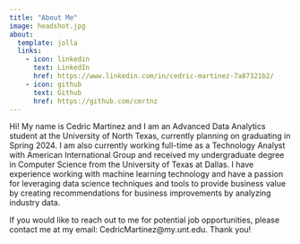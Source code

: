 ```yaml
---
title: "About Me"
image: headshot.jpg
about:
  template: jolla
  links:
    - icon: linkedin
      text: LinkedIn
      href: https://www.linkedin.com/in/cedric-martinez-7a87321b2/
    - icon: github
      text: Github
      href: https://github.com/cmrtnz
---
```


Hi! My name is Cedric Martinez and I am an Advanced Data Analytics student at the University of North Texas, currently planning on graduating in Spring 2024. I am also currently working full-time as a Technology Analyst with American International Group and received my undergraduate degree in Computer Science from the University of Texas at Dallas. I have experience working with machine learning technology and have a passion for leveraging data science techniques and tools to provide business value by creating recommendations for business improvements by analyzing industry data.

If you would like to reach out to me for potential job opportunities, please contact me at my email: CedricMartinez\@my.unt.edu. Thank you!
